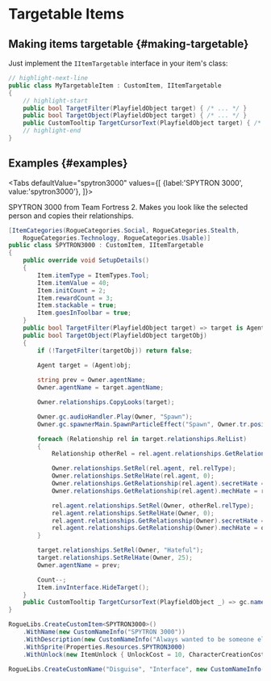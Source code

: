 # Targetable Items


## Making items targetable {#making-targetable}

Just implement the `IItemTargetable` interface in your item's class:

```csharp title="MyTargetableItem.cs"
// highlight-next-line
public class MyTargetableItem : CustomItem, IItemTargetable
{
    // highlight-start
    public bool TargetFilter(PlayfieldObject target) { /* ... */ }
    public bool TargetObject(PlayfieldObject target) { /* ... */ }
    public CustomTooltip TargetCursorText(PlayfieldObject target) { /* ... */ }
    // highlight-end
}
```

## Examples {#examples}

<Tabs
  defaultValue="spytron3000"
  values={[
    {label:'SPYTRON 3000', value:'spytron3000'},
  ]}>
<TabItem value="spytron3000">

SPYTRON 3000 from Team Fortress 2. Makes you look like the selected person and copies their relationships.

```csharp title="SPYTRON3000.cs"
[ItemCategories(RogueCategories.Social, RogueCategories.Stealth,
    RogueCategories.Technology, RogueCategories.Usable)]
public class SPYTRON3000 : CustomItem, IItemTargetable
{
    public override void SetupDetails()
    {
        Item.itemType = ItemTypes.Tool;
        Item.itemValue = 40;
        Item.initCount = 2;
        Item.rewardCount = 3;
        Item.stackable = true;
        Item.goesInToolbar = true;
    }
    public bool TargetFilter(PlayfieldObject target) => target is Agent a && a != Owner;
    public bool TargetObject(PlayfieldObject targetObj)
    {
        if (!TargetFilter(targetObj)) return false;

        Agent target = (Agent)obj;
        
        string prev = Owner.agentName;
        Owner.agentName = target.agentName;

        Owner.relationships.CopyLooks(target);

        Owner.gc.audioHandler.Play(Owner, "Spawn");
        Owner.gc.spawnerMain.SpawnParticleEffect("Spawn", Owner.tr.position, 0f);

        foreach (Relationship rel in target.relationships.RelList)
        {
            Relationship otherRel = rel.agent.relationships.GetRelationship(target);

            Owner.relationships.SetRel(rel.agent, rel.relType);
            Owner.relationships.SetRelHate(rel.agent, 0);
            Owner.relationships.GetRelationship(rel.agent).secretHate = rel.secretHate;
            Owner.relationships.GetRelationship(rel.agent).mechHate = rel.mechHate;

            rel.agent.relationships.SetRel(Owner, otherRel.relType);
            rel.agent.relationships.SetRelHate(Owner, 0);
            rel.agent.relationships.GetRelationship(Owner).secretHate = otherRel.secretHate;
            rel.agent.relationships.GetRelationship(Owner).mechHate = otherRel.mechHate;
        }

        target.relationships.SetRel(Owner, "Hateful");
        target.relationships.SetRelHate(Owner, 25);
        Owner.agentName = prev;

        Count--;
        Item.invInterface.HideTarget();
    }
    public CustomTooltip TargetCursorText(PlayfieldObject _) => gc.nameDB.GetName("Disguise", "Interface");
}
```

```csharp
RogueLibs.CreateCustomItem<SPYTRON3000>()
    .WithName(new CustomNameInfo("SPYTRON 3000"))
    .WithDescription(new CustomNameInfo("Always wanted to be someone else? Now you can!"))
    .WithSprite(Properties.Resources.SPYTRON3000)
    .WithUnlock(new ItemUnlock { UnlockCost = 10, CharacterCreationCost = 3, LoadoutCost = 2 });

RogueLibs.CreateCustomName("Disguise", "Interface", new CustomNameInfo("Disguise as"));
```

</TabItem>
</Tabs>